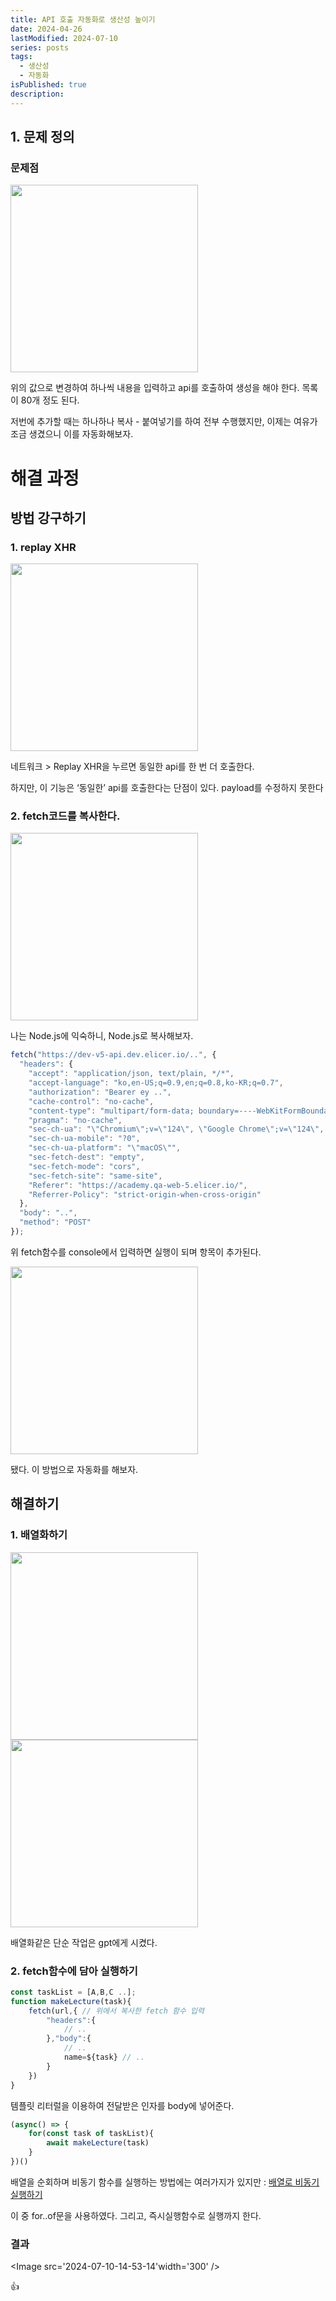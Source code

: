 ```yaml
---
title: API 호출 자동화로 생산성 높이기
date: 2024-04-26
lastModified: 2024-07-10
series: posts
tags: 
  - 생산성
  - 자동화
isPublished: true
description: 
---
```


## 1. 문제 정의

### 문제점

<Image src='2024-07-10-14-51-16' width='300' />

위의 값으로 변경하여 하나씩 내용을 입력하고 api를 호출하여 생성을 해야 한다. 목록이 80개 정도 된다.

저번에 추가할 때는 하나하나 복사 - 붙여넣기를 하여 전부 수행했지만, 이제는 여유가 조금 생겼으니 이를 자동화해보자.

# 해결 과정

## 방법 강구하기

### 1. replay XHR

<Image src='2024-07-10-14-51-56' width='300' />

네트워크 > Replay XHR을 누르면 동일한 api를 한 번 더 호출한다.

하지만, 이 기능은 ‘동일한’ api를 호출한다는 단점이 있다. payload를 수정하지 못한다

### 2. fetch코드를 복사한다.

<Image src='2024-07-10-14-52-36' width='300' />



나는 Node.js에 익숙하니, Node.js로 복사해보자. 

```jsx
fetch("https://dev-v5-api.dev.elicer.io/..", {
  "headers": {
    "accept": "application/json, text/plain, */*",
    "accept-language": "ko,en-US;q=0.9,en;q=0.8,ko-KR;q=0.7",
    "authorization": "Bearer ey ..",
    "cache-control": "no-cache",
    "content-type": "multipart/form-data; boundary=----WebKitFormBoundaryyiICoFRd2pH921xI",
    "pragma": "no-cache",
    "sec-ch-ua": "\"Chromium\";v=\"124\", \"Google Chrome\";v=\"124\", \"Not-A.Brand\";v=\"99\"",
    "sec-ch-ua-mobile": "?0",
    "sec-ch-ua-platform": "\"macOS\"",
    "sec-fetch-dest": "empty",
    "sec-fetch-mode": "cors",
    "sec-fetch-site": "same-site",
    "Referer": "https://academy.qa-web-5.elicer.io/",
    "Referrer-Policy": "strict-origin-when-cross-origin"
  },
  "body": "..",
  "method": "POST"
});
```

위 fetch함수를 console에서 입력하면 실행이 되며 항목이 추가된다.

<Image src='2024-07-10-14-52-52' width='300' />


됐다. 이 방법으로 자동화를 해보자.

## 해결하기

### 1. 배열화하기

<Image src='2024-07-10-14-53-00' width='300' />

<Image src='2024-07-10-14-53-07' width='300' />


배열화같은 단순 작업은 gpt에게 시켰다.

### 2. fetch함수에 담아 실행하기

```jsx
const taskList = [A,B,C ..];
function makeLecture(task){
	fetch(url,{ // 위에서 복사한 fetch 함수 입력
		"headers":{
			// ..
		},"body":{
			// ..
			name=${task} // ..
		}
	}) 
}
```

템플릿 리터럴을 이용하여 전달받은 인자를 body에 넣어준다.

```jsx
(async() => {
    for(const task of taskList){
        await makeLecture(task)
    }
})()
```

배열을 순회하며 비동기 함수를 실행하는 방법에는 여러가지가 있지만 : [배열로 비동기 실행하기](https://www.notion.so/0b3a92936e1d464796d79415611a303f?pvs=21) 

이 중 for..of문을 사용하였다. 그리고, 즉시실행함수로 실행까지 한다.

### 결과

<Image src='2024-07-10-14-53-14'width='300' />

👍